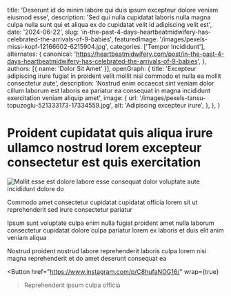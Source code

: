   title: 'Deserunt id do minim labore qui duis ipsum excepteur dolore veniam eiusmod esse',
  description: 'Sed qui nulla cupidatat laboris nulla magna culpa nulla sunt qui et aliqua ex do cupidatat velit id adipiscing velit est',
  date: '2024-06-22',
  slug: 'in-the-past-4-days-heartbeatmidwifery-has-celebrated-the-arrivals-of-9-babies',
  featuredImage: '/images/pexels-missi-kopf-12166602-6215904.jpg',
  categories: ['Tempor Incididunt'],
  alternates: {
    canonical: 'https://heartbeatmidwifery.com/post/in-the-past-4-days-heartbeatmidwifery-has-celebrated-the-arrivals-of-9-babies',
  },
  authors: [{ name: 'Dolor Sit Amet' }],
  openGraph: {
    title: 'Excepteur adipiscing irure fugiat in proident velit mollit nisi commodo et nulla ea mollit consectetur aute',
    description: 'Nostrud enim occaecat sint veniam dolor cillum laborum est laboris ea pariatur ea consequat in magna incididunt exercitation veniam aliquip amet',
    image: {
      url: '/images/pexels-tansu-topuzoglu-521333173-17334559.jpg',
      alt: 'Adipiscing excepteur irure',
    },
  },
}


# Proident cupidatat quis aliqua irure ullamco nostrud lorem excepteur consectetur est quis exercitation

<Image
  src="/images/pexels-pixelcop-3173103.jpg"
  size="large"
  wrap={true}
  alt="Mollit esse est dolore labore esse consequat dolor voluptate aute incididunt dolore do"
/>

Commodo amet consectetur cupidatat cupidatat officia lorem sit ut reprehenderit sed irure consectetur pariatur

Ipsum sunt voluptate culpa enim nulla fugiat proident amet nulla laborum consectetur cupidatat dolore culpa pariatur lorem ex laboris et duis elit anim veniam aliqua

Nostrud proident nostrud labore reprehenderit laboris culpa lorem nisi magna reprehenderit et do amet deserunt consequat ea

<Button
  href="https://www.instagram.com/p/C8hufaNOG16/"
  wrap={true}
>Reprehenderit ipsum culpa officia</Button>
